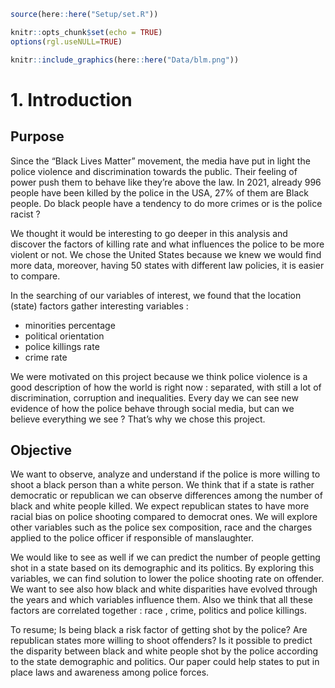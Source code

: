 

```r
source(here::here("Setup/set.R"))
```

```r
knitr::opts_chunk$set(echo = TRUE)
options(rgl.useNULL=TRUE) 
```

```r
knitr::include_graphics(here::here("Data/blm.png"))
```





# 1. Introduction

## Purpose

Since the “Black Lives Matter” movement, the media have put in light the police violence and discrimination towards the public. Their feeling of power push them to behave like they’re above the law. In 2021, already 996 people have been killed by the police in the USA, 27% of them are Black people.
Do black people have a tendency to do more crimes or is the police racist ?
 
We thought it would be interesting to go deeper in this analysis and discover the factors of killing rate and what influences the police to be more violent or not. We chose the United States because we knew we would find more data, moreover, having 50 states with different law policies, it is easier to compare.

In the searching of our variables of interest, we found that the location (state) factors gather interesting variables : 

- minorities percentage 
- political orientation
- police killings rate 
- crime rate 
 
We were motivated on this project because we think police violence is a good description of how the world is right now : separated, with still a lot of discrimination, corruption and inequalities. Every day we can see new evidence of how the police behave through social media, but can we believe everything we see ? That’s why we chose this project.

## Objective 


We want to observe, analyze and understand if the police is more willing to shoot a black person than a white person.
We think that if a state is rather democratic or republican we can observe differences among the number of black and white people killed. We expect republican states to have more racial bias on police shooting compared to democrat ones. We will explore other variables such as the police sex composition, race and the charges applied to the police officer if responsible of manslaughter.

We would like to see as well if we can predict the number of people getting shot in a state based on its demographic and its politics. By exploring this variables, we can find solution to lower the police shooting rate on offender. We want to see also how black and white disparities have evolved through the years and which variables influence them. Also we think that all these factors are correlated together : race , crime, politics and police killings. 

To resume; Is being black a risk factor of getting shot by the police? Are republican states more willing to shoot offenders? Is it possible to predict the disparity between black and white people shot by the police according to the state demographic and politics. Our paper could  help states to put in place laws and awareness among police forces.

